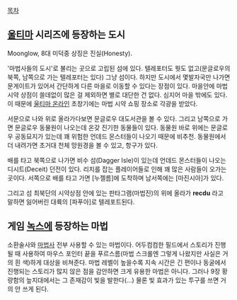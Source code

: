 [[목차]]

== [[울티마]] 시리즈에 등장하는 도시 ==
Moonglow, 
8대 미덕중 상징은 진실(Honesty).

'마법사들의 도시'로 불리는 곳으로 고립된 섬에 있다. 텔레포터도 뭣도 없고(문글로우의 북쪽, 남쪽으로 가는 텔레포터는 있다) 그냥 섬이다. 하지만 도시에서 몇발자국만 나가면 문게이트가 있어서 간단하게 다른 마을로 이동할 수 있다는 장점이 있다. 마을안에 마법 시약 상점이 쓸데없이 많은 걸 제외하면 별로 대단한 건 없다. 심지어 마을 밖에도 있다. 이 때문에 [[울티마 온라인]] 초창기에는 마법 시약 쇼핑 장소로 각광을 받았다. 

서문으로 나와 위로 올라가다보면 문글로우 대도서관을 볼 수 있다. 그리고 남쪽으로 가면 문글로우 동물원이 나오는데 온갖 진기한 동물들이 있다. 동물원 바로 위에는 문글로우 공동묘지가 있는데 꽤 위험한 언데드 몬스터들이 나오기 때문에 비추천. 동물원에서 더 내려가면 초거대 천체 망원경을 볼 수 있고, 항구가 있다.

배를 타고 북쪽으로 나가면 비수 섬(Dagger Isle)이 있는데 언데드 몬스터들이 나오는 디시트(Deceit) 던전이 있다. 리치를 잡는 플레이어들로 인해 꽤 많은 사람들이 오가는 곳이다. 서쪽으로 배를 타고 가면 [누젤름]에 도착하며 남서쪽에는 [마진시아]가 있다.

그리고 섬 최북단의 시약상점 안에 있는 판타그램(마법진)의 위에 올라가 '''recdu''' 라고 말하면 잃어버린 대륙의 [파푸아]로 텔레포트된다.

== 게임 [[녹스]]에 등장하는 마법 ==

소환술사와 [[마법사]] 전부 사용할 수 있는 마법이다. 어두컴컴한 필드에서 스토리가 진행될 때 사용하여 마우스 포인터 끝을 푸르스름(마법 스크롤엔 그렇게 나왔지만 사실은 거의 흰 색)하게 대상을 비쳐준다. 마법 레벨이 높을수록 지속 시간은 긴 편이나 동굴에서 진행되는 스토리가 많지 않은 점을 감안하면 크게 유용한 마법은 아니다. 그러나 9장 황량함의 늪지대에서는 그 존재감이 빛을 발한다(...) 물론 빛 효과가 있는 투구를 쓰면 거의 안 쓰게 된다.
